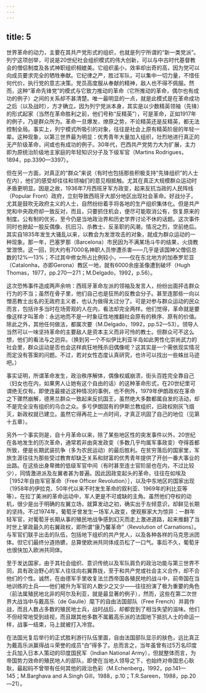 ```yaml
---
---
---
```

title: 5
---




世界革命的动力，主要在其共产党形式的组织，也就是列宁所谓的“新一类党派”。列宁这项创举，可说是20世纪社会组织模式的伟大创新，可以与中古时代基督教会的僧侣制度及各式神职组织相媲美。它组织虽小，效率却出奇的高，因为党可以向成员要求完全的牺牲奉献。它纪律之严，胜过军队，可以集中一切力量，不惜任何代价，执行党的意志决策。党员高度服从奉献的精神，敌人也不得不佩服。然而，这种“革命先锋党”的模式与它致力推动的革命（它所推动的革命，偶尔也有成功的例子）之间的关系却不甚清楚。唯一最明显的一点，就是此模式是在革命成功之后（以及战时），方才确立。因为列宁党派本身，其实是以少数精英领袖（先锋）的形式起家（当然在革命胜利之前，他们号称“反精英”），可是革命，正如1917年的例子，乃是群众所为。革命一旦爆发，燎原之势，不论精英还是反精英，都无法控制全局。事实上，列宁模式所吸引的对象，往往是社会上原有精英阶层的年轻一辈。这种现象，以第三世界最为明显：优秀青年大量加入组织，壮烈地进行真正的无产阶级革命，间或也有成功的例子。30年代，巴西共产党势力大为扩展，主力即为原统治阶级地主家庭的年轻知识分子及下级军官（Martins Rodrigues，1894，pp.3390—3397）。

但在另一方面，对真正的“群众”来说（有时也包括那些积极支持“先锋组织”的人士在内），他们的感受却往往和领袖们的意见相抵触。尤其在真正大规模群众运动时矛盾更明显。因是之故，1936年7月西班牙军方政变，起来反抗当政的人民阵线（Popular Front）政府，立刻导致西班牙大部分地区出现社会革命。好战分子，尤其是鼓吹无政府主义的人士，自然纷纷着手将各地的生产组织集体化。但是共产党和中央政府却一致反对，而且，只要抓住机会，便尽可能取消公有，恢复原来的制度。公有制的优劣，至今仍是当地政治界和历史学界讨论不休的话题。这次事件同时也掀起一股反偶像、抗旧习、杀教士、反圣职的风潮，情况之烈，空前绝后。其实自1835年发生大骚乱以来，以教会为发泄攻击的对象，就成为群众运动的一种现象。那一年，巴塞罗那（Barcelona）市民因为不满某场斗牛的结果，火烧教堂泄愤。这一回，则大约有7000名神职人员惨遭杀害——几乎是该国神父僧侣总数的12%—13%；不过其中修女所占比例较小，——仅在东北地方的加泰罗尼亚（Catalonha，亦即Gerona）教区一地，就有6000余座圣像遭到破坏（Hugh Thomas，1977，pp.270—271；M.Delgado，1992，p.56）。

这次恐怖事件造成两声余响：西班牙革命左派的领袖及发言人，纷纷出面抨击群众行为的不当；虽然在骨子里，他们自己也是狂热的反教会分子。甚至连那些一向以憎恶教士出名的无政府主义者，也认为做得太过分了。可是对参与群众运动的民众而言，包括许多当时在场旁观的人在内，看法却完全两样。他们觉得，革命就是要像这样才叫革命：永远地而不是一时象征性地推翻社会原有的秩序、原有的价值。除此之外，其他任何做法，都属次要（M.Delgado，1992，pp.52—53）。领导人当然可以一味坚持革命的主要敌人是资本主义而非可怜的教士。但群众可不这么想，他们的看法与之迥异。（换到另一个不似伊比利亚半岛如此男性化崇尚武力的社会里，群众运动是否也会这样疯狂地残杀旧偶像呢？这其实是一个需依现实情况而定没有答案的问题。不过，若对女性态度认真研究，也许可以找出一些蛛丝马迹吧。）

事实证明，所谓革命发生，政治秩序解体，偶像权威崩溃，街头百姓完全靠自己（妇女也在内，如果男人让她有这个自由的话）的这种革命形式，在20世纪里可谓绝无仅有。即使连最接近这种情况的事例，也不例外，1979年伊朗政权在革命之下骤然崩解，德黑兰群众一致起来反抗国王，虽然绝大多数都属自发的活动，却不是完全没有组织的乌合之众。多亏伊朗固有的伊斯兰教组织，旧政权刚灰飞烟灭，新政权就已建立。虽然它得再花上一点时间，才真正巩固了自己的地位（见第十五章）。

另外一个事实则是，自十月革命以来，除了某些地区性的突发事件以外，20世纪在各地发生的历次革命，通常若非由突发政变（多数几乎均属军事政变）夺得首都所致，便是长期武装抗争（多为农民运动）的最后胜利。在贫穷落后的国家里，军旅生涯往往为那些受过教育却缺乏关系和财富的优秀青年提供了开创一番大事业的出路。在这些出身卑微的低级军官中间（有时甚至连士官阶层也在内，不过比较少），同情激进派及左翼者甚为普遍。因此因政变起头的革命，往往在如埃及［1952年自由军官革命（Free Officer Revolution）］，以及中东地区的国家出现（1958年的伊拉克、50年代以来不时发生革命的叙利亚、1969年的利比亚等等）。在拉丁美洲的革命运动中，军人更是不可或缺的主角。虽然他们夺权的动机，很少是出于明确的左翼立场，就算发动之初，确实出于左倾意识，却鲜见长期的坚持。不过1974年，葡萄牙曾发生一场军人政变，使观察家大为惊异：一群年轻军官，对葡萄牙长期从事的殖民地战争感到幻灭而走上激进道路，起来推翻了当时世上掌政最久的右翼政权，即所谓“康乃馨革命”（Revolution of Carnations）。与军官们联手出击的队伍，包括地下组织的共产党人，以及各种各样的马克思派团体。但它们最终分道扬镳，总算使欧洲共同体成员松了一口气。事后不久，葡萄牙也很快加入欧洲共同体。

至于发达国家，由于其社会组织、意识传统以及军队肩负的政治功能与第三世界不同，具有政治野心的军人往往向右翼靠拢，至于和共产党或社会主义合作，却不合他们的个性。诚然，在由德军手里收复法兰西帝国各殖民地的战斗中，前帝国在当地训练的士兵——他们被升为军官的人数少之又少——往往扮演了极为重要的角色（前法属殖民地北非的阿尔及利亚，就是最显著的例子），然而，这些在第二次世界大战当中与戴高乐（de Gaulle）麾下的自由法国部队（Free French）并肩作战，而且人数占多数的殖民地士兵，战时战后，却都尝到了相当失望的滋味。他们不但经常地受到歧视，而且跟其他多数不属戴高乐派的法国地下抵抗人士的命运一样，战事一结束，马上就被打入冷宫。

在法国光复后举行的正式胜利游行队伍里面，自由法国部队显示的肤色，远比真正为戴高乐派赢得战斗荣誉的成员“白”得多了。总而言之，当年虽曾有过5万名印度士兵加入日本人策动的印度国民军（Indian National Army），但就整体而言，为帝国势力效命的殖民地人的部队，即使在当地人领导之下，也始终对帝国忠心耿耿，最起码不曾带有任何其他的政治色彩（M.Echenberg，1992，pp.141—145；M.Barghava and A.Singh Gill，1988，p.10；T.R.Sareen，1988，pp.20—21）。